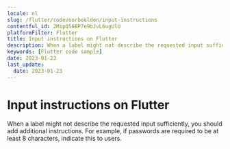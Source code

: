 ```yaml
---
locale: nl
slug: /flutter/codevoorbeelden/input-instructions
contentful_id: 2MipQ56BP7e9bJvL6ugUlU
platformFilter: Flutter
title: Input instructions on Flutter
description: When a label might not describe the requested input sufficiently, you should add additional instructions.
keywords: [Flutter code sample]
date: 2023-01-23
last_update:
  date: 2023-01-23
---
```


# Input instructions on Flutter

When a label might not describe the requested input sufficiently, you should add additional instructions. For example, if passwords are required to be at least 8 characters, indicate this to users.

<CodeSample id="input-instructions" locale="nl" platform="flutter"/>
